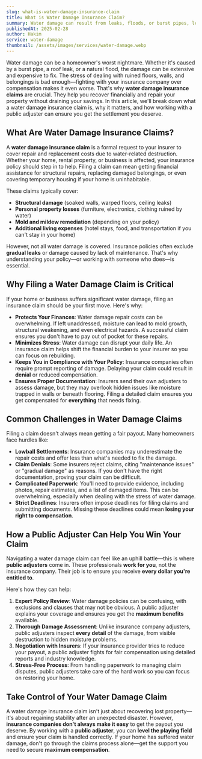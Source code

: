 ```yaml
---
slug: what-is-water-damage-insurance-claim
title: What is Water Damage Insurance Claim?
summary: Water damage can result from leaks, floods, or burst pipes, leading to costly repairs. A water damage insurance claim helps cover these expenses and restore your property.
publishedAt: 2025-02-28
author: Hakim
service: water-damage
thumbnail: /assets/images/services/water-damage.webp
---
```


Water damage can be a homeowner's worst nightmare. Whether it's caused by a burst pipe, a roof leak, or a natural flood, the damage can be extensive and expensive to fix. The stress of dealing with ruined floors, walls, and belongings is bad enough—fighting with your insurance company over compensation makes it even worse. That's why **water damage insurance claims** are crucial. They help you recover financially and repair your property without draining your savings. In this article, we'll break down what a water damage insurance claim is, why it matters, and how working with a public adjuster can ensure you get the settlement you deserve.

## What Are Water Damage Insurance Claims?

A **water damage insurance claim** is a formal request to your insurer to cover repair and replacement costs due to water-related destruction. Whether your home, rental property, or business is affected, your insurance policy should step in to help. Filing a claim can mean getting financial assistance for structural repairs, replacing damaged belongings, or even covering temporary housing if your home is uninhabitable.

These claims typically cover:

-   **Structural damage** (soaked walls, warped floors, ceiling leaks)
-   **Personal property losses** (furniture, electronics, clothing ruined by water)
-   **Mold and mildew remediation** (depending on your policy)
-   **Additional living expenses** (hotel stays, food, and transportation if you can't stay in your home)

However, not all water damage is covered. Insurance policies often exclude **gradual leaks** or damage caused by lack of maintenance. That's why understanding your policy—or working with someone who does—is essential.

## Why Filing a Water Damage Claim is Critical

If your home or business suffers significant water damage, filing an insurance claim should be your first move. Here's why:

-   **Protects Your Finances**: Water damage repair costs can be overwhelming. If left unaddressed, moisture can lead to mold growth, structural weakening, and even electrical hazards. A successful claim ensures you don't have to pay out of pocket for these repairs.
-   **Minimizes Stress**: Water damage can disrupt your daily life. An insurance claim helps shift the financial burden to your insurer so you can focus on rebuilding.
-   **Keeps You in Compliance with Your Policy**: Insurance companies often require prompt reporting of damage. Delaying your claim could result in **denial** or reduced compensation.
-   **Ensures Proper Documentation**: Insurers send their own adjusters to assess damage, but they may overlook hidden issues like moisture trapped in walls or beneath flooring. Filing a detailed claim ensures you get compensated for **everything** that needs fixing.

## Common Challenges in Water Damage Claims

Filing a claim doesn't always mean getting a fair payout. Many homeowners face hurdles like:

-   **Lowball Settlements**: Insurance companies may underestimate the repair costs and offer less than what's needed to fix the damage.
-   **Claim Denials**: Some insurers reject claims, citing "maintenance issues" or "gradual damage" as reasons. If you don't have the right documentation, proving your claim can be difficult.
-   **Complicated Paperwork**: You'll need to provide evidence, including photos, repair estimates, and a list of damaged items. This can be overwhelming, especially when dealing with the stress of water damage.
-   **Strict Deadlines**: Insurers often impose deadlines for filing claims and submitting documents. Missing these deadlines could mean **losing your right to compensation**.

## How a Public Adjuster Can Help You Win Your Claim

Navigating a water damage claim can feel like an uphill battle—this is where **public adjusters** come in. These professionals **work for you**, not the insurance company. Their job is to ensure you receive **every dollar you're entitled to**.

Here's how they can help:

1. **Expert Policy Review**: Water damage policies can be confusing, with exclusions and clauses that may not be obvious. A public adjuster explains your coverage and ensures you get the **maximum benefits** available.
2. **Thorough Damage Assessment**: Unlike insurance company adjusters, public adjusters inspect **every detail** of the damage, from visible destruction to hidden moisture problems.
3. **Negotiation with Insurers**: If your insurance provider tries to reduce your payout, a public adjuster fights for fair compensation using detailed reports and industry knowledge.
4. **Stress-Free Process**: From handling paperwork to managing claim disputes, public adjusters take care of the hard work so you can focus on restoring your home.

## Take Control of Your Water Damage Claim

A water damage insurance claim isn't just about recovering lost property—it's about regaining stability after an unexpected disaster. However, **insurance companies don't always make it easy** to get the payout you deserve. By working with a **public adjuster**, you can **level the playing field** and ensure your claim is handled correctly. If your home has suffered water damage, don't go through the claims process alone—get the support you need to secure **maximum compensation**.
